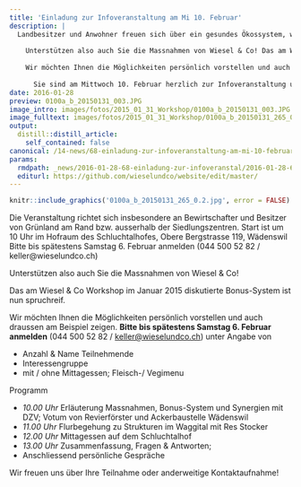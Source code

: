 ```yaml
---
title: 'Einladung zur Infoveranstaltung am Mi 10. Februar'
description: |
  Landbesitzer und Anwohner freuen sich über ein gesundes Ökossystem, wozu auch Kleinraubtiere gehören.  Kommt dazu, dass eine Wieselfamilie 1-2 dicke Schermäuse pro Tag vertilgt und somit die Bestände der Wühlmäuse regulieren kann. 
  
    Unterstützen also auch Sie die Massnahmen von Wiesel & Co! Das am Wiesel & Co Workshop im Januar 2015 diskutierte Bonus-System ist nun spruchreif.  
  
    Wir möchten Ihnen die Möglichkeiten persönlich vorstellen und auch draussen am Beispiel zeigen.   
    
      Sie sind am Mittwoch 10. Februar herzlich zur Infoveranstaltung und kostenlosem Mittagessen eingeladen. 
date: 2016-01-28
preview: 0100a_b_20150131_003.JPG
image_intro: images/fotos/2015_01_31_Workshop/0100a_b_20150131_003.JPG
image_fulltext: images/fotos/2015_01_31_Workshop/0100a_b_20150131_265_0.2.jpg
output:
  distill::distill_article:
    self_contained: false
canonical: /14-news/68-einladung-zur-infoveranstaltung-am-mi-10-februar
params:
  rmdpath: _news/2016-01-28-68-einladung-zur-infoveranstal/2016-01-28-68-einladung-zur-infoveranstal.Rmd
  editurl: https://github.com/wieselundco/website/edit/master/
---
```



```r
knitr::include_graphics('0100a_b_20150131_265_0.2.jpg', error = FALSE) #images/fotos/2015_01_31_Workshop/0100a_b_20150131_265_0.2.jpg
```

Die Veranstaltung richtet sich insbesondere an Bewirtschafter und Besitzer von Grünland am Rand bzw. ausserhalb der Siedlungszentren.   Start ist um 10 Uhr im Hofraum des Schluchtalhofes, Obere Bergstrasse 119, Wädenswil Bitte bis spätestens Samstag 6. Februar anmelden (044 500 52 82 / keller@wieselundco.ch) 

Unterstützen also auch Sie die Massnahmen von Wiesel & Co!

  
Das am Wiesel & Co Workshop im Januar 2015 diskutierte Bonus-System ist
nun spruchreif.

Wir möchten Ihnen die Möglichkeiten persönlich vorstellen und auch
draussen am Beispiel zeigen.
**Bitte bis spätestens Samstag 6. Februar anmelden** (044 500 52 82 /
<keller@wieselundco.ch>) unter Angabe von 

-   Anzahl & Name Teilnehmende
-   Interessengruppe
-   mit / ohne Mittagessen; Fleisch-/ Vegimenu

Programm 

- *10.00 Uhr* 	Erläuterung Massnahmen, Bonus-System und Synergien mit DZV; Votum von Revierförster und Ackerbaustelle Wädenswil
- *11.00 Uhr* 	Flurbegehung zu Strukturen im Waggital mit Res Stocker
- *12.00 Uhr* 	Mittagessen auf dem Schluchtalhof
- *13.00 Uhr* 	Zusammenfassung, Fragen & Antworten;
- Anschliessend persönliche Gespräche


Wir freuen uns über Ihre Teilnahme oder anderweitige Kontaktaufnahme!

```r



```

<!--http://wieselundco.ch/14-news/68-einladung-zur-infoveranstaltung-am-mi-10-februar-->

